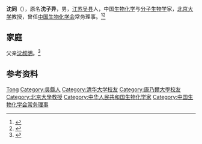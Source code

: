 '''沈同'''（{{bd|1911年||1992年}}），原名'''沈子异'''，男，[[江苏|江苏]][[吴县|吴县]]人，中国[[生物化学|生物化学]]与[[分子生物学|分子生物学]]家，[[北京大学|北京大学]]教授，曾任[[中国生物化学会|中国生物化学会]]常务理事。<ref>{{Cite book|title=二十世纪中国名人辞典|author=蔡开松, 于信凤主编; 曾卓明, 周溯源, 赵书刚副主编|publisher=辽宁人民出版社|year=1991|isbn=|location=沈阳|pages=}}</ref><ref>{{Cite book|title=20世纪中华人物名字号辞典|author=周家珍编著|publisher=法律出版社|year=2000|isbn=9787503628320|location=北京|pages=}}</ref>

== 家庭 ==
父亲[[沈叔明|沈叔明]]。<ref>{{Cite book|title=苏州历代人物大辞典|author=李峰, 汤钰林编著|publisher=上海辞书出版社|year=2016|isbn=|location=上海|pages=}}</ref>

== 参考资料 ==
{{reflist}}

{{Navboxes
| title  = 沈同在[[中国生物化学与分子生物学会|中国生物化学与分子生物学会]]的职务
| list1  =
{{中国生物化学会第一届理事会}}
{{中国生物化学会第二届理事会}}
{{中国生物化学会第三届理事会}}
}}

{{Authority control}}
{{DEFAULTSORT:Shen沈}}
[[Category:沈姓|Tong]]
[[Category:吳縣人|Category:吳縣人]]
[[Category:清华大学校友|Category:清华大学校友]]
[[Category:康乃爾大學校友|Category:康乃爾大學校友]]
[[Category:北京大學教授|Category:北京大學教授]]
[[Category:中华人民共和国生物化学家|Category:中华人民共和国生物化学家]]
[[Category:中国生物化学会常务理事|Category:中国生物化学会常务理事]]

{{中国人物小作品}}
